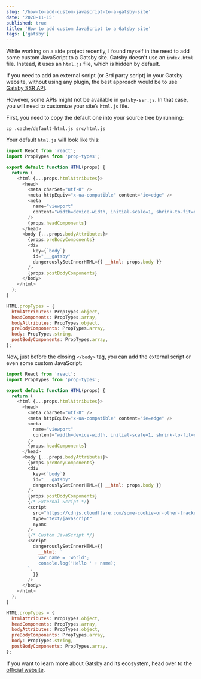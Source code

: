 ```yaml
---
slug: '/how-to-add-custom-javascript-to-a-gatsby-site'
date: '2020-11-15'
published: true
title: 'How to add custom JavaScript to a Gatsby site'
tags: ['gatsby']
---
```


While working on a side project recently, I found myself in the need to add some custom JavaScript to a Gatsby site. Gatsby doesn't use an `index.html` file. Instead, it uses an `html.js` file, which is hidden by default.

If you need to add an external script (or 3rd party script) in your Gatsby website, without using any plugin, the best approach would be to use <a href='https://www.gatsbyjs.com/docs/ssr-apis' target='_blank' rel='noopener'>Gatsby SSR API</a>.

However, some APIs might not be available in `gatsby-ssr.js`. In that case, you will need to customize your site’s `html.js` file.

First, you need to copy the default one into your source tree by running:

```shell
cp .cache/default-html.js src/html.js
```

Your default `html.js` will look like this:

```js
import React from 'react';
import PropTypes from 'prop-types';

export default function HTML(props) {
  return (
    <html {...props.htmlAttributes}>
      <head>
        <meta charSet="utf-8" />
        <meta httpEquiv="x-ua-compatible" content="ie=edge" />
        <meta
          name="viewport"
          content="width=device-width, initial-scale=1, shrink-to-fit=no"
        />
        {props.headComponents}
      </head>
      <body {...props.bodyAttributes}>
        {props.preBodyComponents}
        <div
          key={`body`}
          id="___gatsby"
          dangerouslySetInnerHTML={{ __html: props.body }}
        />
        {props.postBodyComponents}
      </body>
    </html>
  );
}

HTML.propTypes = {
  htmlAttributes: PropTypes.object,
  headComponents: PropTypes.array,
  bodyAttributes: PropTypes.object,
  preBodyComponents: PropTypes.array,
  body: PropTypes.string,
  postBodyComponents: PropTypes.array,
};
```

Now, just before the closing `</body>` tag, you can add the external script or even some custom JavaScript:

```js
import React from 'react';
import PropTypes from 'prop-types';

export default function HTML(props) {
  return (
    <html {...props.htmlAttributes}>
      <head>
        <meta charSet="utf-8" />
        <meta httpEquiv="x-ua-compatible" content="ie=edge" />
        <meta
          name="viewport"
          content="width=device-width, initial-scale=1, shrink-to-fit=no"
        />
        {props.headComponents}
      </head>
      <body {...props.bodyAttributes}>
        {props.preBodyComponents}
        <div
          key={`body`}
          id="___gatsby"
          dangerouslySetInnerHTML={{ __html: props.body }}
        />
        {props.postBodyComponents}
        {/* External Script */}
        <script
          src="https://cdnjs.cloudflare.com/some-cookie-or-other-tracker.js"
          type="text/javascript"
          aysnc
        />
        {/* Custom JavaScript */}
        <script
          dangerouslySetInnerHTML={{
            __html: `
            var name = 'world';
            console.log('Hello ' + name);
        `,
          }}
        />
      </body>
    </html>
  );
}

HTML.propTypes = {
  htmlAttributes: PropTypes.object,
  headComponents: PropTypes.array,
  bodyAttributes: PropTypes.object,
  preBodyComponents: PropTypes.array,
  body: PropTypes.string,
  postBodyComponents: PropTypes.array,
};
```

If you want to learn more about Gatsby and its ecosystem, head over to the <a href='https://www.gatsbyjs.com/docs' target='_blank' rel='noopener'>official website</a>.
